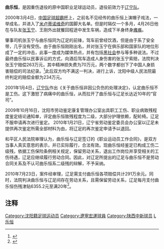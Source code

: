 {{noteta|G1=足球}}{{Football player infobox
| playername = 曲乐恒
| fullname = 曲乐恒
| englishfullname = Qu Leheng
| countryofbirth = {{CHN}}
| cityofbirth = [[辽宁|辽宁]][[沈阳|沈阳]]
| dateofbirth = {{birth date and age|1977|6|28}}
| height = {{height|m=1.86}}
| position = 前锋
| currentclub = 因癱瘓退役
| youthyears = 
| youthclubs = 沈阳大东区体校<br/>[[辽宁足球俱乐部|辽宁队]]
| years = 1995-2000年<br/>1996年
| clubs = [[辽宁足球俱乐部|辽宁队]]<br/>→[[上海浦东足球俱乐部|上海浦东]]''(租借)''
| caps(goals) =
|}}
'''曲乐恒'''{{BD|1977年|6月28日|||catIdx=Q}}，是因重伤退役的原中国职业足球运动员，退役前效力于[[辽宁足球俱乐部|辽宁队]]。

2000年3月4日，[[中国足球超霸杯|中国足球超霸杯]]上，之前名不见经传的曲乐恒上演帽子戏法，一举成名，并进入了[[米卢蒂诺维奇|米卢蒂诺维奇]]的国脚大名单。但是时隔仅一个多月，4月26日他在与队友[[张玉宁_(1977年)|张玉宁]]、王刚外出就餐回程途中发生车祸，造成下半身终身[[瘫痪|瘫痪]]。

肇事司机张玉宁与曲乐恒同为辽足的前锋，驾车前曾经饮酒，但是由于系了安全带，几乎没有受伤。由于曲乐恒刚刚出名，并对张玉宁在俱乐部和国家队的地位形成了一定的冲击，此事一度成为媒体热点，并有包括[[黑社会|黑社会]]参与等多种说法。不过最终曲乐恒以民事诉讼的方式，向酒后驾车造成人身伤害的张玉宁索赔，法院判决张玉宁赔偿263万元，其中精神损失费为70万元，两个数字都创下了中国人身损害赔偿的司法纪录。<ref>{{cite news|url=http://news.xinhuanet.com/sports/2004-03/09/content_1353176.htm|title=曲乐恒获赔263万元 赔偿费创中国法律史纪录|publisher=新华网|date=2004-03-09|accessdate=2009-02-28|archive-date=2005-04-17|archive-url=https://web.archive.org/web/20050417234730/http://news.xinhuanet.com/sports/2004-03/09/content_1353176.htm|dead-url=no}}</ref>此后双方均不满这一判决，进行上诉，沈阳中级人民法院最终判定的赔偿金额为234万元。

2001年1月4日，[[辽宁足球俱乐部|辽宁队]]作出《关于曲乐恒非因公负伤的处理决定》，认定曲乐恒不是工伤。这下激怒了病痛中的曲乐恒，从而拉开了曲乐恒与辽足长达近10年的“官司”。

2009年10月16日，沈阳市劳动鉴定康复管理办公室出具职工工伤、职业病致残程度鉴定结论通知单，评定曲乐恒致残程度为二级，大部分护理依赖，配轮椅。辽足不服申请再次进行鉴定。 2010年1月21日，辽宁省劳动鉴定委员会办公室以辽足未提供再次鉴定所需全部材料为由，将辽足的再次鉴定申请予以退回。

和平区人民法院审理认为，曲乐恒与辽足签订的《职业运动员工作合同》，是双方当事人真实意思的表示，并已实际履行，合法有效。现曲乐恒经鉴定已构成工伤二级残，依据工伤保险条例相关规定，保留劳动关系，退出工作岗位并享受相关的工伤待遇，辽足应继续履行劳动合同。因此，对辽足所提出的辽足与曲乐恒不是劳动合同关系及不认可曲乐恒系二级残的辩解，不予采纳。

2010年7月23日，案件经审理，辽足需支付曲乐恒各项赔偿共计291万余元。同时，法院判决曲乐恒与辽足间存在劳动关系，且需保留劳动关系，辽足每月支付曲乐恒伤残津贴6355.2元至满20年<ref>{{cite news|url=http://sports.163.com/10/0724/12/6CC1BIU300051C89.html|title=辽足被判赔偿曲乐恒291万 10年官司换终身保障|publisher=网易|date=2010-07-24|accessdate=2010-07-24|archive-url=https://web.archive.org/web/20100727071511/http://sports.163.com/10/0724/12/6CC1BIU300051C89.html|archive-date=2010-07-27|dead-url=yes}}</ref>。

== 注释 ==

{{reflist}}

{{DEFAULTSORT:QU Leheng}}
[[Category:沈阳籍足球运动员|Category:沈阳籍足球运动员]]
[[Category:遼寧宏運球員|Category:遼寧宏運球員]]
[[Category:陕西中新球员|Category:陕西中新球员]]
[[Category:曲姓|L乐恒]]